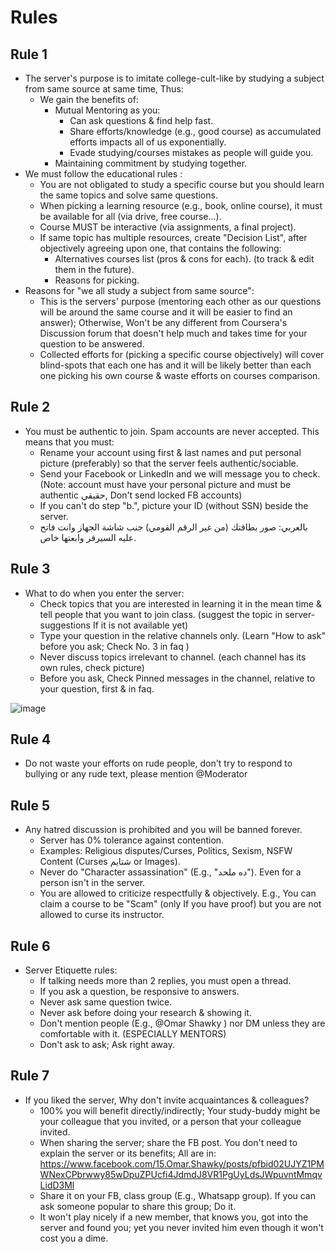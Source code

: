 
# Rules

## Rule 1

- The server's purpose is to imitate college-cult-like by studying a subject from same source at same time, Thus:
  - We gain the benefits of:
      - Mutual Mentoring as you:
        - Can ask questions & find help fast.
        - Share efforts/knowledge (e.g., good course) as accumulated efforts impacts all of us exponentially.
        - Evade studying/courses mistakes as people will guide you.
      - Maintaining commitment by studying together.
- We must follow the educational rules :
  - You are not obligated to study a specific course but you should learn the same topics and solve same questions.
  - When picking a learning resource (e.g., book,  online course), it must be available for all (via drive, free course...).
  - Course MUST be interactive (via assignments, a final project).
  - If same topic has multiple resources, create "Decision List", after objectively agreeing upon one, that contains the following:
    - Alternatives courses list (pros & cons for each). (to track & edit them in the future).
    - Reasons for picking.
- Reasons for "we all study a subject from same source":
  - This is the servers' purpose (mentoring each other as our questions will be around the same course and it will be easier to find an answer); Otherwise, Won't be any different from Coursera's Discussion forum that doesn't help much and takes time for your question to be answered.
  - Collected efforts for (picking a specific course objectively) will cover blind-spots that each one has and it will be likely better than each one picking his own course & waste efforts on courses comparison.

## Rule 2

- You must be authentic to join. Spam accounts are never accepted. This means that you must:
  - Rename your account using first & last names and put personal picture (preferably) so that the server feels authentic/sociable.
  - Send your Facebook or LinkedIn and we will message you to check. (Note: account must have your personal picture and must be authentic حقيقي, Don't send locked FB accounts)
  - If you can't do step "b.", picture your ID (without SSN) beside the server.
  - بالعربي: صور بطاقتك (من غير الرقم القومي) جنب شاشة الجهاز وانت فاتح عليه السيرفر وابعتها خاص.

## Rule 3

- What to do when you enter the server:
  - Check topics that you are interested in learning it in the mean time & tell people that you want to join class. (suggest the topic in ⁠server-suggestions If it is not available yet)
  - Type your question in the relative channels only. (Learn "How to ask" before you ask; Check No. 3 in ⁠faq )
  - Never discuss topics irrelevant to channel. (each channel has its own rules, check picture)
  - Before you ask, Check Pinned messages in the channel, relative to your question, first & in ⁠faq.

![image](https://media.discordapp.net/attachments/950993900720492576/1014785870286573621/unknown.png?width=771&height=621)

## Rule 4

- Do not waste your efforts on rude people, don't try to respond to bullying or any rude text, please mention @Moderator

## Rule 5

- Any hatred discussion is prohibited and you will be banned forever.
  - Server has 0% tolerance against contention.
  - Examples: Religious disputes/Curses, Politics, Sexism, NSFW Content (Curses شتايم or Images).
  - Never do "Character assassination" (E.g., "ده ملحد"). Even for a person isn't in the server.
  - You are allowed to criticize respectfully & objectively. E.g., You can claim a course to be "Scam" (only If you have proof) but you are not allowed to curse its instructor.

## Rule 6

- Server Etiquette rules:
  - If talking needs more than 2 replies, you must open a thread.
  - If you ask a question, be responsive to answers.
  - Never ask same question twice.
  - Never ask before doing your research & showing it.
  - Don't mention people (E.g., @Omar Shawky ) nor DM unless they are comfortable with it. (ESPECIALLY MENTORS)
  - Don't ask to ask; Ask right away.

## Rule 7

- If you liked the server, Why don't invite acquaintances & colleagues?
  - 100% you will benefit directly/indirectly; Your study-buddy might be your colleague that you invited, or a person that your colleague invited.
  - When sharing the server; share the FB post. You don't need to explain the server or its benefits; All are in: https://www.facebook.com/15.Omar.Shawky/posts/pfbid02UJYZ1PMWNexCPbrwwy85wDpuZPUcfi4JdmdJ8VR1PgUyLdsJWpuvntMmqvLidD3Ml
  - Share it on your FB, class group (E.g., Whatsapp group). If you can ask someone popular to share this group; Do it.
  - It won't play nicely if a new member, that knows you, got into the server and found you; yet you never invited him even though it won't cost you a dime.

